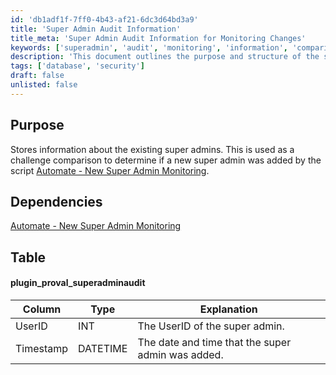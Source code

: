 ```yaml
---
id: 'db1adf1f-7ff0-4b43-af21-6dc3d64bd3a9'
title: 'Super Admin Audit Information'
title_meta: 'Super Admin Audit Information for Monitoring Changes'
keywords: ['superadmin', 'audit', 'monitoring', 'information', 'comparison']
description: 'This document outlines the purpose and structure of the super admin audit information used to monitor changes in super admin status. It details the dependencies and the database table structure for tracking super admin additions.'
tags: ['database', 'security']
draft: false
unlisted: false
---
```

## Purpose

Stores information about the existing super admins. This is used as a challenge comparison to determine if a new super admin was added by the script [Automate - New Super Admin Monitoring](https://proval.itglue.com/DOC-5078775-7882704).

## Dependencies

[Automate - New Super Admin Monitoring](https://proval.itglue.com/DOC-5078775-7882704)

## Table

#### plugin_proval_superadminaudit

| Column    | Type     | Explanation                                   |
|-----------|----------|-----------------------------------------------|
| UserID   | INT      | The UserID of the super admin.               |
| Timestamp | DATETIME | The date and time that the super admin was added. |











